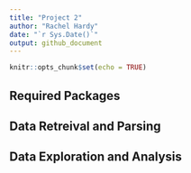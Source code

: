 ```yaml
---
title: "Project 2"
author: "Rachel Hardy"
date: "`r Sys.Date()`"
output: github_document
---
```


```r
knitr::opts_chunk$set(echo = TRUE)
```

## Required Packages



## Data Retreival and Parsing



## Data Exploration and Analysis



